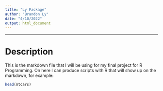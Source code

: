 ```yaml
---
title: "Ly Package"
author: "Brandon Ly"
date: "4/10/2022"
output: html_document
---
```

***

# Description
This is the markdown file that I will be using for my final project for R 
Programming. On here I can produce scripts with R that will show up on the
markdown, for example: 

```r
head(mtcars)
```

